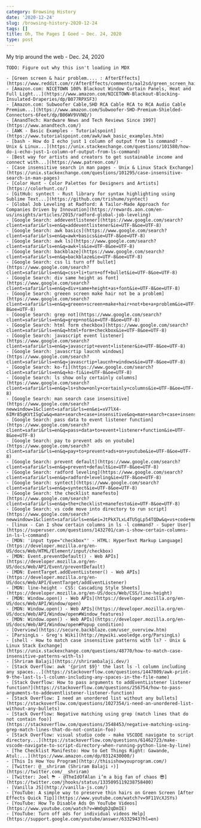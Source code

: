 ```yaml
---
category: Browsing History
date: '2020-12-24'
slug: /browsing-history-2020-12-24
tags: []
title: Oh, The Pages I Goed ~ Dec. 24, 2020
type: post
---
```



My trip around the web - Dec. 24, 2020

```
TODO: Figure out why this isn't loading in MDX

- [Green screen & hair problem.... : AfterEffects](https://www.reddit.com/r/AfterEffects/comments/aal2sd/green_screen_hair_problem/)
- [Amazon.com: NICETOWN 100% Blackout Window Curtain Panels, Heat and Full Light...](https://www.amazon.com/NICETOWN-Blackout-Blocking-Insulated-Draperies/dp/B077RPXSF3)
- [Amazon.com: Subwoofer Cable,SHD RCA Cable RCA to RCA Audio Cable Premium...](https://www.amazon.com/Subwoofer-SHD-Premium-Shielded-Connectors-6Feet/dp/B06WV9VVNQ/)
- [AnandTech: Hardware News and Tech Reviews Since 1997](https://www.anandtech.com/)
- [AWK - Basic Examples - Tutorialspoint](https://www.tutorialspoint.com/awk/awk_basic_examples.htm)
- [bash - How do I echo just 1 column of output from ls command? - Unix & Linux...](https://unix.stackexchange.com/questions/101580/how-do-i-echo-just-1-column-of-output-from-ls-command)
- [Best way for artists and creators to get sustainable income and connect with...](https://www.patreon.com/)
- [Case insensitive search in man pages - Unix & Linux Stack Exchange](https://unix.stackexchange.com/questions/101295/case-insensitive-search-in-man-pages)
- [Color Hunt - Color Palettes for Designers and Artists](https://colorhunt.co/)
- [GitHub: syntect - Rust library for syntax highlighting using Sublime Text...](https://github.com/trishume/syntect)
- [Global Job Leveling at Radford: A Tailor-Made Approach for Companies Driven by Innovation](https://rewards.aon.com/en-us/insights/articles/2015/radford-global-job-leveling)
- [Google Search: addeventlistener](https://www.google.com/search?client=safari&rls=en&q=addeventlistener&ie=UTF-8&oe=UTF-8)
- [Google Search: awk basics](https://www.google.com/search?client=safari&rls=en&q=awk+basics&ie=UTF-8&oe=UTF-8)
- [Google Search: awk ls](https://www.google.com/search?client=safari&rls=en&q=awk+ls&ie=UTF-8&oe=UTF-8)
- [Google Search: backblaze](https://www.google.com/search?client=safari&rls=en&q=backblaze&ie=UTF-8&oe=UTF-8)
- [Google Search: css li turn off bullet](https://www.google.com/search?client=safari&rls=en&q=css+li+turn+off+bullet&ie=UTF-8&oe=UTF-8)
- [Google Search: div same height as font](https://www.google.com/search?client=safari&rls=en&q=div+same+height+as+font&ie=UTF-8&oe=UTF-8)
- [Google Search: greeen screen make hair not be a problem](https://www.google.com/search?client=safari&rls=en&q=greeen+screen+make+hair+not+be+a+problem&ie=UTF-8&oe=UTF-8)
- [Google Search: grep not](https://www.google.com/search?client=safari&rls=en&q=grep+not&ie=UTF-8&oe=UTF-8)
- [Google Search: html form checkbox](https://www.google.com/search?client=safari&rls=en&q=html+form+checkbox&ie=UTF-8&oe=UTF-8)
- [Google Search: javascript event listener](https://www.google.com/search?client=safari&rls=en&q=javascript+event+listener&ie=UTF-8&oe=UTF-8)
- [Google Search: javascrtip laucnh windows](https://www.google.com/search?client=safari&rls=en&q=javascrtip+laucnh+windows&ie=UTF-8&oe=UTF-8)
- [Google Search: ko-fi](https://www.google.com/search?client=safari&rls=en&q=ko-fi&ie=UTF-8&oe=UTF-8)
- [Google Search: ls show only certainly columns](https://www.google.com/search?client=safari&rls=en&q=ls+show+only+certainly+columns&ie=UTF-8&oe=UTF-8)
- [Google Search: man search case insensitive](https://www.google.com/search?newwindow=1&client=safari&rls=en&ei=xV7lX4-6IMr85gKVtISgCw&q=man+search+case+insensitive&oq=man+search+case+insensitive)
- [Google Search: pass data to event listener function](https://www.google.com/search?client=safari&rls=en&q=pass+data+to+event+listener+function&ie=UTF-8&oe=UTF-8)
- [Google Search: pay to prevent ads on youtube](https://www.google.com/search?client=safari&rls=en&q=pay+to+prevent+ads+on+youtube&ie=UTF-8&oe=UTF-8)
- [Google Search: prevent default](https://www.google.com/search?client=safari&rls=en&q=prevent+default&ie=UTF-8&oe=UTF-8)
- [Google Search: radford leveling](https://www.google.com/search?client=safari&rls=en&q=radford+leveling&ie=UTF-8&oe=UTF-8)
- [Google Search: syntect](https://www.google.com/search?client=safari&rls=en&q=syntect&ie=UTF-8&oe=UTF-8)
- [Google Search: the checklist manefesto](https://www.google.com/search?client=safari&rls=en&q=the+checklist+manefesto&ie=UTF-8&oe=UTF-8)
- [Google Search: vs code move into directory to run script](https://www.google.com/search?newwindow=1&client=safari&rls=en&ei=JtPkX7LxL4TU5gLp54TQDw&q=vs+code+move+into+directory+to+run+script&oq=vs+code+move+into+directory+to+run+script)
- [linux - Can I show certain columns in ls -l command? - Super User](https://superuser.com/questions/1432701/can-i-show-certain-columns-in-ls-l-command)
- [MDN: 'input type="checkbox"' - HTML: HyperText Markup Language](https://developer.mozilla.org/en-US/docs/Web/HTML/Element/input/checkbox)
- [MDN: Event.preventDefault() - Web APIs](https://developer.mozilla.org/en-US/docs/Web/API/Event/preventDefault)
- [MDN: EventTarget.addEventListener() - Web APIs](https://developer.mozilla.org/en-US/docs/Web/API/EventTarget/addEventListener)
- [MDN: line-height - CSS: Cascading Style Sheets](https://developer.mozilla.org/en-US/docs/Web/CSS/line-height)
- [MDN: Window.open() - Web APIs](https://developer.mozilla.org/en-US/docs/Web/API/Window/open)
- [MDN: Window.open() - Web APIs](https://developer.mozilla.org/en-US/docs/Web/API/Window/open#Window_features)
- [MDN: Window.open() - Web APIs](https://developer.mozilla.org/en-US/docs/Web/API/Window/open#Popup_condition)
- [Overview](https://secure.backblaze.com/user_overview.htm)
- [ParsingLs - Greg's Wiki](http://mywiki.wooledge.org/ParsingLs)
- [shell - How to match case insensitive patterns with ls? - Unix & Linux Stack Exchange](https://unix.stackexchange.com/questions/48770/how-to-match-case-insensitive-patterns-with-ls)
- [Shriram Balaji](https://shrirambalaji.dev/)
- [Stack Overflow: awk '{print $9}' the last ls -l column including any spaces...](https://stackoverflow.com/questions/1447809/awk-print-9-the-last-ls-l-column-including-any-spaces-in-the-file-name)
- [Stack Overflow: How to pass arguments to addEventListener listener function?](https://stackoverflow.com/questions/256754/how-to-pass-arguments-to-addeventlistener-listener-function)
- [Stack Overflow: I need an unordered list without any bullets](https://stackoverflow.com/questions/1027354/i-need-an-unordered-list-without-any-bullets)
- [Stack Overflow: Negative matching using grep (match lines that do not contain foo)](https://stackoverflow.com/questions/3548453/negative-matching-using-grep-match-lines-that-do-not-contain-foo)
- [Stack Overflow: visual studio code - make VSCODE navigate to script directory...](https://stackoverflow.com/questions/61462723/make-vscode-navigate-to-script-directory-when-running-python-line-by-line)
- [The Checklist Manifesto: How to Get Things Right: Gawande, Atul:...](https://www.amazon.com/dp/0312430000/)
- [This Is How You Program](http://thisishowyouprogram.com/)
- [Twitter: @__shriram (Shriram Balaji ⚡)](https://twitter.com/__shriram)
- [Twitter: Joel ⛈ - @TheIdOfAlan i’m a big fan of chaos 😎](https://twitter.com/jhooks/status/1335095119238758400)
- [Vanilla JS](http://vanilla-js.com/)
- [YouTube: A simple way to preserve thin hairs on Green Screen [After Effects Quick Tip]](https://www.youtube.com/watch?v=9F11VcXJSYs)
- [YouTube: How To Disable Ads On YouTube Videos](https://www.youtube.com/watch?v=WmOgb2qDmIE)
- [YouTube: Turn off ads for individual videos Help](https://support.google.com/youtube/answer/6332943?hl=en)
```

